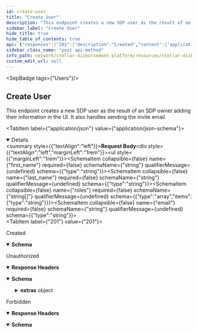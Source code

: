 ```yaml
---
id: create-user
title: "Create User"
description: "This endpoint creates a new SDP user as the result of an SDP owner adding their information in the UI. It also handles sending the invite email."
sidebar_label: "Create User"
hide_title: true
hide_table_of_contents: true
api: {"responses":{"201":{"description":"Created","content":{"application/json":{"schema":{"type":"object","properties":{"id":{"type":"string","example":"1736bed3-7b92-4760-8ff2-51fb08ee079f"},"first_name":{"type":"string","example":"John"},"last_name":{"type":"string","example":"Doe"},"email":{"type":"string"},"roles":{"type":"array","items":{"type":"string"}},"is_active":{"type":"boolean"}},"required":["id","first_name","last_name","email","roles","is_active"],"example":[{"id":"7a4c6555-1f73-49b3-a211-f95bd2b8ec90","first_name":"John","last_name":"Doe","email":"email@email.com","roles":["developer"],"is_active":true},{"id":"5f4df1dd-c84f-482a-84ad-541ffd46e75a","first_name":"Jane","last_name":"Doe","email":"email@email.com","roles":["financial_controller"],"is_active":false}]}}}},"401":{"description":"Unauthorized","headers":{},"content":{"application/json":{"schema":{"type":"object","properties":{"error":{"type":"string"},"extras":{"type":"object","properties":{"status":{"type":"number"},"message":{"type":"string"}}}},"example":{"error":"Not authorized","extras":{"status":401,"message":"Not authorized"}}},"examples":{"response":{"value":{"error":"Not authorized","extras":{"status":401,"message":"Not authorized"}}}}}}},"403":{"description":"Forbidden","headers":{},"content":{"application/json":{"schema":{"type":"object","properties":{"error":{"type":"string"}},"example":{"error":"Forbidden"}},"examples":{"response":{"value":{"error":"Forbidden"}}}}}}},"operationId":"Create User","description":"This endpoint creates a new SDP user as the result of an SDP owner adding their information in the UI. It also handles sending the invite email.","tags":["Users"],"requestBody":{"content":{"application/json":{"schema":{"type":"object","properties":{"first_name":{"type":"string"},"last_name":{"type":"string"},"roles":{"type":"array","items":{"type":"string"}},"email":{"type":"string"}},"example":{"first_name":"John","last_name":"Doe","roles":["business"],"email":"email@email.com"}}}}},"security":[{"BearerAuth":[]}],"method":"post","path":"/users","securitySchemes":{"BearerAuth":{"type":"apiKey","name":"Authorization","in":"header","description":"JWT used for authentication, signed with an ES256 private key."}},"jsonRequestBodyExample":{"first_name":"John","last_name":"Doe","roles":["business"],"email":"email@email.com"},"info":{"title":"Stellar Disbursement Platform API","version":"","description":"The Stellar Disbursement Platform (SDP) is a tool built for organizations to make bulk payments to a group of recipients over the Stellar network. You can read more about using the SDP [here](https://developers.stellar.org/docs/category/use-the-stellar-disbursement-platform)."},"postman":{"name":"Create User","description":{"content":"This endpoint creates a new SDP user as the result of an SDP owner adding their information in the UI. It also handles sending the invite email.","type":"text/plain"},"url":{"path":["users"],"host":["{{baseUrl}}"],"query":[],"variable":[]},"header":[{"key":"Content-Type","value":"application/json"},{"key":"Accept","value":"application/json"}],"method":"POST","body":{"mode":"raw","raw":"\"\"","options":{"raw":{"language":"json"}}},"auth":{"type":"apikey","apikey":[{"type":"any","value":"Authorization","key":"key"},{"type":"any","value":"<API Key>","key":"value"},{"type":"any","value":"header","key":"in"}]}}}
sidebar_class_name: "post api-method"
info_path: network/stellar-disbursement-platform/resources/stellar-disbursement-platform-api
custom_edit_url: null
---
```



<SepBadge tags={"Users"}/>


## Create User



This endpoint creates a new SDP user as the result of an SDP owner adding their information in the UI. It also handles sending the invite email.

<MimeTabs><TabItem label={"application/json"} value={"application/json-schema"}><details style={{}} data-collapsed={false} open={true}><summary style={{"textAlign":"left"}}><strong>Request Body</strong></summary><div style={{"textAlign":"left","marginLeft":"1rem"}}></div><ul style={{"marginLeft":"1rem"}}><SchemaItem collapsible={false} name={"first_name"} required={false} schemaName={"string"} qualifierMessage={undefined} schema={{"type":"string"}}></SchemaItem><SchemaItem collapsible={false} name={"last_name"} required={false} schemaName={"string"} qualifierMessage={undefined} schema={{"type":"string"}}></SchemaItem><SchemaItem collapsible={false} name={"roles"} required={false} schemaName={"string[]"} qualifierMessage={undefined} schema={{"type":"array","items":{"type":"string"}}}></SchemaItem><SchemaItem collapsible={false} name={"email"} required={false} schemaName={"string"} qualifierMessage={undefined} schema={{"type":"string"}}></SchemaItem></ul></details></TabItem></MimeTabs><div><ApiTabs><TabItem label={"201"} value={"201"}><div>

Created

</div><div><MimeTabs schemaType={"response"}><TabItem label={"application/json"} value={"application/json"}><SchemaTabs><TabItem label={"Schema"} value={"Schema"}><details style={{}} data-collapsed={false} open={true}><summary style={{"textAlign":"left"}}><strong>Schema</strong></summary><div style={{"textAlign":"left","marginLeft":"1rem"}}></div><ul style={{"marginLeft":"1rem"}}><SchemaItem collapsible={false} name={"id"} required={true} schemaName={"string"} qualifierMessage={undefined} schema={{"type":"string","example":"1736bed3-7b92-4760-8ff2-51fb08ee079f"}}></SchemaItem><SchemaItem collapsible={false} name={"first_name"} required={true} schemaName={"string"} qualifierMessage={undefined} schema={{"type":"string","example":"John"}}></SchemaItem><SchemaItem collapsible={false} name={"last_name"} required={true} schemaName={"string"} qualifierMessage={undefined} schema={{"type":"string","example":"Doe"}}></SchemaItem><SchemaItem collapsible={false} name={"email"} required={true} schemaName={"string"} qualifierMessage={undefined} schema={{"type":"string"}}></SchemaItem><SchemaItem collapsible={false} name={"roles"} required={true} schemaName={"string[]"} qualifierMessage={undefined} schema={{"type":"array","items":{"type":"string"}}}></SchemaItem><SchemaItem collapsible={false} name={"is_active"} required={true} schemaName={"boolean"} qualifierMessage={undefined} schema={{"type":"boolean"}}></SchemaItem></ul></details></TabItem><TabItem label={"Example (from schema)"} value={"Example (from schema)"}><ResponseSamples responseExample={"[\n  {\n    \"id\": \"7a4c6555-1f73-49b3-a211-f95bd2b8ec90\",\n    \"first_name\": \"John\",\n    \"last_name\": \"Doe\",\n    \"email\": \"email@email.com\",\n    \"roles\": [\n      \"developer\"\n    ],\n    \"is_active\": true\n  },\n  {\n    \"id\": \"5f4df1dd-c84f-482a-84ad-541ffd46e75a\",\n    \"first_name\": \"Jane\",\n    \"last_name\": \"Doe\",\n    \"email\": \"email@email.com\",\n    \"roles\": [\n      \"financial_controller\"\n    ],\n    \"is_active\": false\n  }\n]"} language={"json"}></ResponseSamples></TabItem></SchemaTabs></TabItem></MimeTabs></div></TabItem><TabItem label={"401"} value={"401"}><div>

Unauthorized

</div><details style={{"textAlign":"left","marginBottom":"1rem"}} data-collaposed={true} open={false}><summary style={{}}><strong>Response Headers</strong></summary><ul style={{"marginLeft":"1rem"}}></ul></details><div><MimeTabs schemaType={"response"}><TabItem label={"application/json"} value={"application/json"}><SchemaTabs><TabItem label={"Schema"} value={"Schema"}><details style={{}} data-collapsed={false} open={true}><summary style={{"textAlign":"left"}}><strong>Schema</strong></summary><div style={{"textAlign":"left","marginLeft":"1rem"}}></div><ul style={{"marginLeft":"1rem"}}><SchemaItem collapsible={false} name={"error"} required={false} schemaName={"string"} qualifierMessage={undefined} schema={{"type":"string"}}></SchemaItem><SchemaItem collapsible={true} className={"schemaItem"}><details style={{}}><summary style={{}}><strong>extras</strong><span style={{"opacity":"0.6"}}> object</span></summary><div style={{"marginLeft":"1rem"}}><SchemaItem collapsible={false} name={"status"} required={false} schemaName={"number"} qualifierMessage={undefined} schema={{"type":"number"}}></SchemaItem><SchemaItem collapsible={false} name={"message"} required={false} schemaName={"string"} qualifierMessage={undefined} schema={{"type":"string"}}></SchemaItem></div></details></SchemaItem></ul></details></TabItem><TabItem label={"Example (from schema)"} value={"Example (from schema)"}><ResponseSamples responseExample={"{\n  \"error\": \"Not authorized\",\n  \"extras\": {\n    \"status\": 401,\n    \"message\": \"Not authorized\"\n  }\n}"} language={"json"}></ResponseSamples></TabItem><TabItem label={"response"} value={"response"}><ResponseSamples responseExample={"{\n  \"error\": \"Not authorized\",\n  \"extras\": {\n    \"status\": 401,\n    \"message\": \"Not authorized\"\n  }\n}"} language={"json"}></ResponseSamples></TabItem></SchemaTabs></TabItem></MimeTabs></div></TabItem><TabItem label={"403"} value={"403"}><div>

Forbidden

</div><details style={{"textAlign":"left","marginBottom":"1rem"}} data-collaposed={true} open={false}><summary style={{}}><strong>Response Headers</strong></summary><ul style={{"marginLeft":"1rem"}}></ul></details><div><MimeTabs schemaType={"response"}><TabItem label={"application/json"} value={"application/json"}><SchemaTabs><TabItem label={"Schema"} value={"Schema"}><details style={{}} data-collapsed={false} open={true}><summary style={{"textAlign":"left"}}><strong>Schema</strong></summary><div style={{"textAlign":"left","marginLeft":"1rem"}}></div><ul style={{"marginLeft":"1rem"}}><SchemaItem collapsible={false} name={"error"} required={false} schemaName={"string"} qualifierMessage={undefined} schema={{"type":"string"}}></SchemaItem></ul></details></TabItem><TabItem label={"Example (from schema)"} value={"Example (from schema)"}><ResponseSamples responseExample={"{\n  \"error\": \"Forbidden\"\n}"} language={"json"}></ResponseSamples></TabItem><TabItem label={"response"} value={"response"}><ResponseSamples responseExample={"{\n  \"error\": \"Forbidden\"\n}"} language={"json"}></ResponseSamples></TabItem></SchemaTabs></TabItem></MimeTabs></div></TabItem></ApiTabs></div>
